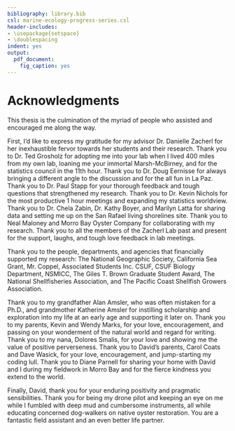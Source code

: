 ```yaml
---
bibliography: library.bib
csl: marine-ecology-progress-series.csl
header-includes:
- \usepackage{setspace}
- \doublespacing
indent: yes
output:
  pdf_document:
    fig_caption: yes
---
```


# Acknowledgments 

This thesis is the culmination of the myriad of people who assisted and encouraged me along the way. 

First, I'd like to express my gratitude for my advisor Dr. Danielle Zacherl for her inexhaustible fervor towards her students and their research.
Thank you to Dr. Ted Grosholz for adopting me into your lab when I lived 400 miles from my own lab, loaning me your immortal Marsh-McBirney, and for the statistics council in the 11th hour.
Thank you to Dr. Doug Eernisse for always bringing a different angle to the discussion and for the all fun in La Paz. 
Thank you to Dr. Paul Stapp for your thorough feedback and tough questions that strengthened my research.
Thank you to Dr. Kevin Nichols for the most productive 1 hour meetings and expanding my statistics worldview.
Thank you to Dr. Chela Zabin, Dr. Kathy Boyer, and Marilyn Latta for sharing data and setting me up on the San Rafael living shorelines site.
Thank you to Neal Maloney and Morro Bay Oyster Company for collaborating with my research.
Thank you to all the members of the Zacherl Lab past and present for the support, laughs, and tough love feedback in lab meetings. 

Thank you to the people, departments, and agencies that financially supported my research: The National Geographic Society, California Sea Grant, Mr. Coppel, Associated Students Inc. CSUF, CSUF Biology Department, NSMICC, The Giles T. Brown Graduate Student Award, The National Shellfisheries Association, and The Pacific Coast Shellfish Growers Association. 

Thank you to my grandfather Alan Amsler, who was often mistaken for a Ph.D., and grandmother Katherine Amsler for instilling scholarship and exploration into my life at an early age and supporting it later on. 
Thank you to my parents, Kevin and Wendy Marks, for your love, encouragement, and passing on your wonderment of the natural world and regard for writing.
Thank you to my nana, Dolores Smalis, for your love and showing me the value of positive perverseness.
Thank you to David's parents, Carol Coats and Dave Wasick, for your love, encouragement, and jump-starting my coding lull. 
Thank you to Diane Parnell for sharing your home with David and I during my fieldwork in Morro Bay and for the fierce kindness you extend to the world. 

Finally, David, thank you for your enduring positivity and pragmatic sensibilities. 
Thank you for being my drone pilot and keeping an eye on me while I fumbled with deep mud and cumbersome instruments, all while educating concerned dog-walkers on native oyster restoration. 
You are a fantastic field assistant and an even better life partner.  



